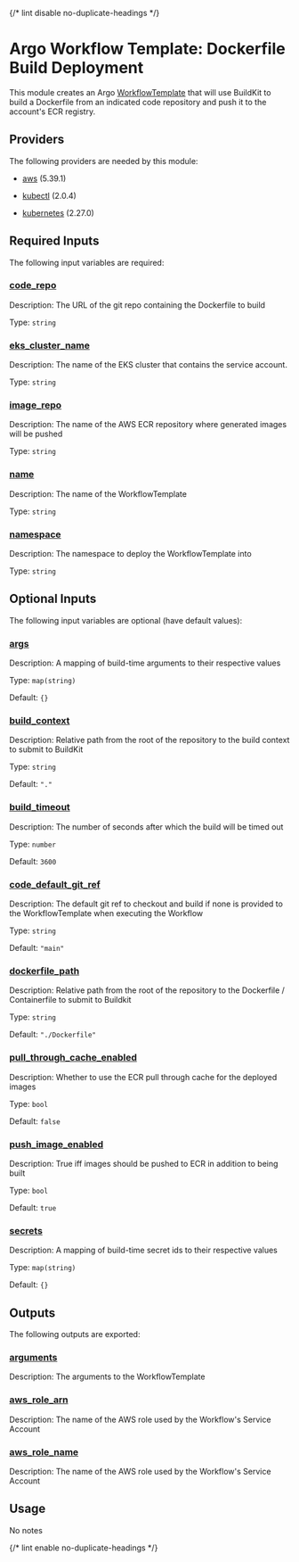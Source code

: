 
{/* lint disable no-duplicate-headings */}

# Argo Workflow Template: Dockerfile Build Deployment

<ModuleHeader name="wf_dockerfile_build" sourceHref="https://github.com/Panfactum/stack/tree/__PANFACTUM_VERSION_MAIN__/packages/infrastructure/wf_dockerfile_build" status="beta" type="submodule" />

This module creates an Argo [WorkflowTemplate](https://argo-workflows.readthedocs.io/en/latest/workflow-templates/)
that will use BuildKit to build a Dockerfile from an indicated code repository and push it to
the account's ECR registry.

## Providers

The following providers are needed by this module:

* [aws](https://registry.terraform.io/providers/hashicorp/aws/5.39.1/docs) (5.39.1)

* [kubectl](#requirement_kubectl) (2.0.4)

* [kubernetes](https://registry.terraform.io/providers/hashicorp/kubernetes/2.27.0/docs) (2.27.0)

## Required Inputs

The following input variables are required:

### <a name="input_code_repo" /> [code\_repo](#input_code_repo)

Description: The URL of the git repo containing the Dockerfile to build

Type: `string`

### <a name="input_eks_cluster_name" /> [eks\_cluster\_name](#input_eks_cluster_name)

Description: The name of the EKS cluster that contains the service account.

Type: `string`

### <a name="input_image_repo" /> [image\_repo](#input_image_repo)

Description: The name of the AWS ECR repository where generated images will be pushed

Type: `string`

### <a name="input_name" /> [name](#input_name)

Description: The name of the WorkflowTemplate

Type: `string`

### <a name="input_namespace" /> [namespace](#input_namespace)

Description: The namespace to deploy the WorkflowTemplate into

Type: `string`

## Optional Inputs

The following input variables are optional (have default values):

### <a name="input_args" /> [args](#input_args)

Description: A mapping of build-time arguments to their respective values

Type: `map(string)`

Default: `{}`

### <a name="input_build_context" /> [build\_context](#input_build_context)

Description: Relative path from the root of the repository to the build context to submit to BuildKit

Type: `string`

Default: `"."`

### <a name="input_build_timeout" /> [build\_timeout](#input_build_timeout)

Description: The number of seconds after which the build will be timed out

Type: `number`

Default: `3600`

### <a name="input_code_default_git_ref" /> [code\_default\_git\_ref](#input_code_default_git_ref)

Description: The default git ref to checkout and build if none is provided to the WorkflowTemplate when executing the Workflow

Type: `string`

Default: `"main"`

### <a name="input_dockerfile_path" /> [dockerfile\_path](#input_dockerfile_path)

Description: Relative path from the root of the repository to the Dockerfile / Containerfile to submit to Buildkit

Type: `string`

Default: `"./Dockerfile"`

### <a name="input_pull_through_cache_enabled" /> [pull\_through\_cache\_enabled](#input_pull_through_cache_enabled)

Description: Whether to use the ECR pull through cache for the deployed images

Type: `bool`

Default: `false`

### <a name="input_push_image_enabled" /> [push\_image\_enabled](#input_push_image_enabled)

Description: True iff images should be pushed to ECR in addition to being built

Type: `bool`

Default: `true`

### <a name="input_secrets" /> [secrets](#input_secrets)

Description: A mapping of build-time secret ids to their respective values

Type: `map(string)`

Default: `{}`

## Outputs

The following outputs are exported:

### <a name="output_arguments" /> [arguments](#output_arguments)

Description: The arguments to the WorkflowTemplate

### <a name="output_aws_role_arn" /> [aws\_role\_arn](#output_aws_role_arn)

Description: The name of the AWS role used by the Workflow's Service Account

### <a name="output_aws_role_name" /> [aws\_role\_name](#output_aws_role_name)

Description: The name of the AWS role used by the Workflow's Service Account

## Usage

No notes

{/* lint enable no-duplicate-headings */}
